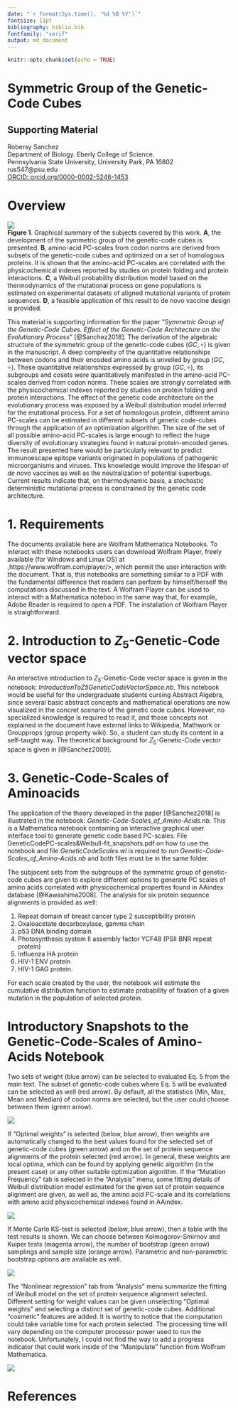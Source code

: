```yaml
---
date: "`r format(Sys.time(), '%d %B %Y')`"
fontsize: 11pt
bibliography: biblio.bib
fontfamily: "serif"
output: md_document
---
```


```r
knitr::opts_chunk$set(echo = TRUE)

```

# Symmetric Group of the Genetic-Code Cubes
## Supporting Material
  
  Robersy Sanchez  
  Department of Biology. Eberly College of Science.  
  Pennsylvania State University, University Park, PA 16802  
  rus547@psu.edu  
  [ORCID: orcid.org/0000-0002-5246-1453](https://orcid.org/0000-0002-5246-1453)  

# Overview 
<img src="fig/vacc.png" align="center" />
<br>
**Figure 1**. Graphical summary of the subjects covered by this work. **A**, the
development of the symmetric group of the genetic-code cubes is presented.
**B**, amino-acid PC-scales from codon norms are derived from subsets of the
genetic-code cubes and optimized on a set of homologous proteins. It is shown
that the amino-acid PC-scales are correlated with the physicochemical indexes
reported by studies on protein folding and protein interactions. **C**, a
Weibull probability distribution model based on the thermodynamics of the
mutational process on gene populations is estimated on experimental datasets of
aligned mutational variants of protein sequences. **D**, a feasible application
of this result to de novo vaccine design is provided.

This material is supporting information for the paper "_Symmetric Group of the
Genetic-Code Cubes. Effect of the Genetic-Code Architecture on the Evolutionary
Process_" [@Sanchez2018]. The derivation of the algebraic structure of the
symmetric group of the genetic-code cubes $(GC,\circ)$ is given in the
manuscript. A deep complexity of the quantitative relationships between codons
and their encoded amino acids is unveiled by group $(GC,\circ)$. These
quantitative relationships expressed by group $(GC,\circ)$, its subgroups and
cosets were quantitatively manifested in the amino-acid PC-scales derived from
codon norms. These scales are strongly correlated with the physicochemical
indexes reported by studies on protein folding and protein interactions. The
effect of the genetic code architecture on the evolutionary process was exposed
by a Weibull distribution model inferred for the mutational process. For a set
of homologous protein, different amino PC-scales can be estimated in different
subsets of genetic code-cubes through the application of an optimization
algorithm. The size of the set of all possible amino-acid PC-scales is large
enough to reflect the huge diversity of evolutionary strategies found in natural
protein-encoded genes. The result presented here would be particularly relevant
to predict immunoescape epitope variants originated in populations of pathogenic
microorganisms and viruses. This knowledge would improve the lifespan of _de
novo_ vaccines as well as the neutralization of potential superbugs. Current
results indicate that, on thermodynamic basis, a stochastic deterministic
mutational process is constrained by the genetic code architecture.

# 1. Requirements
The documents available here are Wolfram Mathematica Notebooks. To interact with
these notebooks users can download Wolfram Player, freely available (for Windows
and Linux OS) at ,https://www.wolfram.com/player/>, which permit the user
interaction with the document. That is, this notebooks are something similar to
a PDF with the fundamental difference that readers can perform by
himself/herself the computations discussed in the text. A Wolfram Player can be
used to interact with a Mathematica noteboo in the same way that, for example,
Adobe Reader is required to open a PDF. The installation of Wolfram Player is
straightforward.

# 2. Introduction to $Z_5$-Genetic-Code vector space
An interactive introduction to $Z_5$-Genetic-Code vector space is given in the
notebook: _IntroductionToZ5GeneticCodeVectorSpace.nb_.  This notebook would be useful
for the undergraduate students cursing Abstract Algebra, since several basic
abstract concepts and mathematical operations are now visualized in the concret
scenario of the genetic code cubes. However, no specialized knowledge is
required to read it, and those concepts not explained in the document have
external links to Wikipedia, Mathwork or Groupprops (group property wiki). So, a
student can study its content in a self-taught way. The theoretical background
for $Z_5$-Genetic-Code vector space is given in [@Sanchez2009].

# 3. Genetic-Code-Scales of Aminoacids
The application of the theory developed in the paper [@Sanchez2018] is
illustrated in the notebook:   _Genetic-Code-Scales_of_Amino-Acids.nb_. This is
a Mathematica notebook containing an interactive graphical user interface tool
to generate genetic code based PC-scales. File
GeneticCodePC-scales&Weibull-fit_snapshots.pdf on how to use the notebook and
file _GeneticCodeScales.wl_ is required to run
_Genetic-Code-Scales_of_Amino-Acids.nb_ and both files must be in the same
folder.

  The subjacent sets from the subgroups of the symmetric group of genetic-code
  cubes are given to explore different options to generate PC scales of amino
  acids correlated with physicochemical properties found in AAindex database
  [@Kawashima2008]. The analysis for six protein sequence alignments is provided
  as well:
  
  1) Repeat domain of breast cancer type 2 susceptibility protein  
  2) Oxaloacetate decarboxylase, gamma chain  
  3) p53 DNA binding domain  
  4) Photosynthesis system II assembly factor YCF48 (PSII BNR repeat protein)  
  5) Influenza HA protein  
  6) HIV-1 ENV  protein
  7) HIV-1 GAG protein. 

  For each scale created by the user, the notebook will estimate the cumulative
  distribution function to estimate probability of fixation of a given mutation
  in the population of selected protein.

# Introductory Snapshots to the Genetic-Code-Scales of Amino-Acids Notebook

Two sets of weight (blue arrow) can be selected to evaluated Eq. 5 from the main
text. The subset of genetic-code cubes where Eq. 5 will be evaluated can be
selected as well (red arrow). By default, all the statistics (Min, Max, Mean and
Median) of codon norms are selected, but the user could choose between them
(green arrow).

[<img src="fig/snapshot_1.png" align="center" />](https://github.com/genomaths/GenomeAlgebra_SymmetricGroup/blob/master/GeneticCodePC-scales%26Weibull-fit_snapshots.pdf)

If “Optimal weights” is selected (below, blue arrow), then weights are
automatically changed to the best values found for the selected set of
genetic-code cubes (green arrow) and on the set of protein sequence alignments
of the protein selected (red arrow).  In general, these weights are local
optima, which can be found by applying genetic algorithm (in the present case)
or any other suitable optimization algorithm.  If the “Mutation Frequency” tab
is selected in the “Analysis” menu, some fitting details of Weibull distribution
model estimated for the given set of protein sequence alignment are given, as
well as, the amino acid PC-scale and its correlations with amino acid
physicochemical indexes found in AAindex.

[<img src="fig/snapshot_2.png" align="center" />](https://github.com/genomaths/GenomeAlgebra_SymmetricGroup/blob/master/GeneticCodePC-scales%26Weibull-fit_snapshots.pdf)

If Monte Carlo KS-test is selected (below, blue arrow), then a table with the
test results is shown. We can choose between Kolmogorov-Smirnov and Kuiper tests
(magenta arrow), the number of bootstrap (green arrow) samplings and sample size
(orange arrow). Parametric and non-parametric bootstrap options are available as
well.

[<img src="fig/snapshot_3.png" align="center" />](https://github.com/genomaths/GenomeAlgebra_SymmetricGroup/blob/master/GeneticCodePC-scales%26Weibull-fit_snapshots.pdf)

The “Nonlinear regression” tab from “Analysis” menu summarize the fitting of
Weibull model on the set of protein sequence alignment selected.  Different
setting for weight values can be given unselecting “Optimal weights” and
selecting a distinct set of genetic-code cubes. Additional “cosmetic” features
are added. It is worthy to notice that the computation could take variable time
for each protein selected. The processing time will vary depending on the
computer processor power used to run the notebook. Unfortunately, I could not
find the way to add a progress indicator that could work inside of the
“Manipulate” function from Wolfram Mathematica.

[<img src="fig/snapshot_4.png" align="center" />](https://github.com/genomaths/GenomeAlgebra_SymmetricGroup/blob/master/GeneticCodePC-scales%26Weibull-fit_snapshots.pdf)


# References

